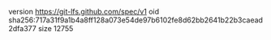 version https://git-lfs.github.com/spec/v1
oid sha256:717a31f9a1b4a8ff128a073e54de97b6102fe8d62bb2641b22b3caead2dfa377
size 12755
